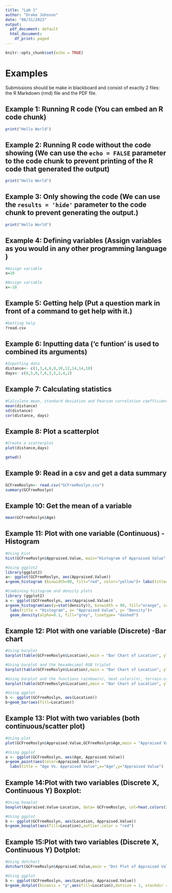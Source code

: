 ---
title: "Lab 1"
author: "Drake Johnson"
date: "08/31/2023"
output:
  pdf_document: default
  html_document:
    df_print: paged
---


```{r setup, include=FALSE}
knitr::opts_chunk$set(echo = TRUE)
```

# Examples

Submissions should be make in blackboard and consist of exactly 2 files: the R Markdown (rmd) file and the PDF file.

## Example 1: Running R code (You can embed an R code chunk)


```{r}
print("Hello World")
```

## Example 2: Running R code without the code showing (We can use the `echo = FALSE` parameter to the code chunk to prevent printing of the R code that generated the output)

```{r echo=FALSE}
print("Hello World")

```


## Example 3: Only showing the code (We can use the `results = 'hide'` parameter to the code chunk to prevent generating the output.)

```{r results='hide'}
print("Hello World")

```


## Example 4: Defining variables (Assign variables as you would in any other programming language )

```{r}
#Assign variable
x=10
```

```{r}
#Assign variable
x<-10
```


## Example 5: Getting help (Put a question mark in front of a command to get help with it.)
```{r}
#Getting help
?read.csv
```


## Example 6: Inputting data ('c funtion' is used to combined its arguments)
```{r}
#Inputting data
distance<- c(1,3,4,6,8,10,12,14,14,18)
days<- c(8,5,8,7,6,3,5,2,4,2)
```


## Example 7: Calculating statistics

```{r}
#Calculate mean, standard deviation and Pearson correlation coefficient
mean(distance)
sd(distance)
cor(distance, days)
```


## Example 8: Plot a scatterplot

```{r}
#Create a scatterplot
plot(distance,days)
```

```{r}
getwd()
```


## Example 9: Read in a csv and get a data summary

```{r}
GCFreeRoslyn<- read.csv("GCFreeRoslyn.csv")
summary(GCFreeRoslyn)
```


## Example 10: Get the mean of a variable
```{r}
mean(GCFreeRoslyn$Age)
```

## Example 11: Plot with one variable (Continuous) -Histogram
```{r}
#Using hist
hist(GCFreeRoslyn$Appraised.Value, main="Histogram of Appraised Value",xlab="Appraised Value",col="blue",border="black")
```

```{r}
#Using ggplot2
library(ggplot2)
a<- ggplot(GCFreeRoslyn, aes(Appraised.Value))
a+geom_histogram (binwidth=90, fill="red", color="yellow")+ labs(title="histogram", x="Appraised Value", y="Frequency")
```

```{r}
#Combining histogram and density plots
library (ggplot2)
a <- ggplot(GCFreeRoslyn, aes(Appraised.Value))
a+geom_histogram(aes(y=stat(density)), binwidth = 90, fill="orange", color="green")+
  labs(title = "Histogram", x= "Appraised Value", y= "Density")+
  geom_density(alpha=0.1, fill="grey", linetype= "dashed")
```

## Example 12: Plot with one variable (Discrete) -Bar chart
```{r}
#Using barplot
barplot(table(GCFreeRoslyn$Location),main = "Bar Chart of Location", ylab = "Frequency", col = c("orange","yellow","green"))
```

```{r}
#Using barplot and the hexadecimal RGB triplet
barplot(table(GCFreeRoslyn$Location),main = "Bar Chart of Location", ylab = "Frequency", col = c("#CCFF33","#99CC66","#339933"))
```

```{r}
#Using barplot and the functions rainbow(n), heat.colors(n), terrain.colors(n), topo.colors(n), or cm.colors(n)
barplot(table(GCFreeRoslyn$Location),main = "Bar Chart of Location", ylab = "Frequency", col = cm.colors(3))
```


```{r}
#Using ggplot
b <- ggplot(GCFreeRoslyn, aes(Location))
b+geom_bar(aes(fill=Location))
```

## Example 13: Plot with two variables (both continuous/scatter plot)
```{r}
#Using plot
plot(GCFreeRoslyn$Appraised.Value,GCFreeRoslyn$Age,main = "Appraised Value vs Age",xlab = "Appraised Value",ylab = "Age")
```

```{r}
#Using ggplot
a <- ggplot(GCFreeRoslyn, aes(Age, Appraised.Value))
a+geom_point(aes(color=Appraised.Value))+
  labs(title = "Age Vs. Appraised Value",x="Age",y="Appraised Value")
```


## Example 14:Plot with two variables (Discrete X, Continuous Y) Boxplot:

```{r}
#Using boxplot
boxplot(Appraised.Value~Location, data= GCFreeRoslyn, col=heat.colors(3))
```

```{r}
#Using ggplot
b <- ggplot(GCFreeRoslyn, aes(Location, Appraised.Value))
b+geom_boxplot(aes(fill=Location),outlier.color = "red")
```

## Example 15:Plot with two variables (Discrete X, Continuous Y) Dotplot:
```{r}
#Using dotchart
dotchart(GCFreeRoslyn$Appraised.Value,main = "Dot Plot of Appraised Value",color = heat.colors(3))
```

```{r}
#Using ggplot
b <- ggplot(GCFreeRoslyn, aes(Location, Appraised.Value))
b+geom_dotplot(binaxis = "y",aes(fill=Location),dotsize = 1, stackdir = "up", binwidth = 25)
```



